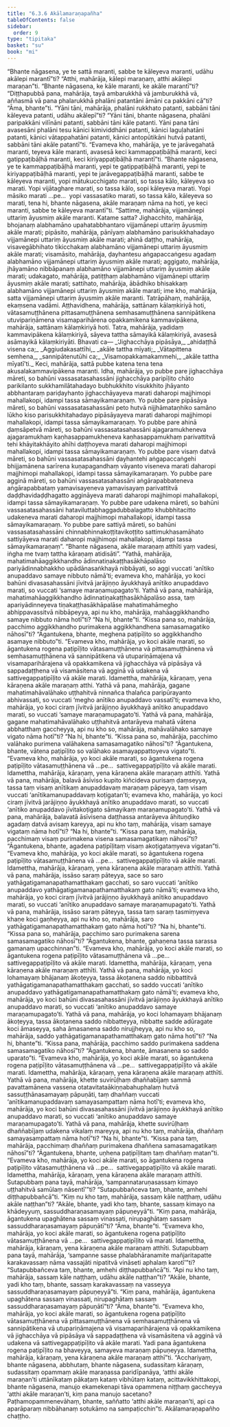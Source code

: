 ```yaml
---
title: "6.3.6 Akālamaraṇapañha"
tableOfContents: false
sidebar:
  order: 9
type: "tipitaka"
basket: "su"
book: "mi"
---
```



<DynamicBreadcrumb />

<Division number="195" book="mi">

<Paragraph number="1294" book="mi">
“Bhante nāgasena, ye te sattā maranti, sabbe te kāleyeva maranti, udāhu akālepi marantī”ti? “Atthi, mahārāja, kālepi maraṇaṃ, atthi akālepi maraṇan”ti.
</Paragraph>

<Paragraph number="1295" book="mi">
“Bhante nāgasena, ke kāle maranti, ke akāle marantī”ti? “Diṭṭhapubbā pana, mahārāja, tayā ambarukkhā vā jamburukkhā vā, aññasmā vā pana phalarukkhā phalāni patantāni āmāni ca pakkāni cā”ti? “Āma, bhante”ti. “Yāni tāni, mahārāja, phalāni rukkhato patanti, sabbāni tāni kāleyeva patanti, udāhu akālepī”ti? “Yāni tāni, bhante nāgasena, phalāni paripakkāni vilīnāni patanti, sabbāni tāni kāle patanti. Yāni pana tāni avasesāni phalāni tesu kānici kimividdhāni patanti, kānici laguḷahatāni patanti, kānici vātappahatāni patanti, kānici antopūtikāni hutvā patanti, sabbāni tāni akāle patantī”ti. “Evameva kho, mahārāja, ye te jarāvegahatā maranti, teyeva kāle maranti, avasesā keci kammappaṭibāḷhā maranti, keci gatippaṭibāḷhā maranti, keci kiriyappaṭibāḷhā marantī”ti.
</Paragraph>

<Paragraph number="1296" book="mi">
“Bhante nāgasena, ye te kammappaṭibāḷhā maranti, yepi te gatippaṭibāḷhā maranti, yepi te kiriyappaṭibāḷhā maranti, yepi te jarāvegappaṭibāḷhā maranti, sabbe te kāleyeva maranti, yopi mātukucchigato marati, so tassa kālo, kāleyeva so marati. Yopi vijātaghare marati, so tassa kālo, sopi kāleyeva marati. Yopi māsiko marati …pe…  yopi vassasatiko marati, so tassa kālo, kāleyeva so marati, tena hi, bhante nāgasena, akāle maraṇaṃ nāma na hoti, ye keci maranti, sabbe te kāleyeva marantī”ti.
</Paragraph>

<Paragraph number="1297" book="mi">
“Sattime, mahārāja, vijjamānepi uttariṃ āyusmiṃ akāle maranti. Katame satta? Jighacchito, mahārāja, bhojanaṃ alabhamāno upahatabbhantaro vijjamānepi uttariṃ āyusmiṃ akāle marati; pipāsito, mahārāja, pānīyaṃ alabhamāno parisukkhahadayo vijjamānepi uttariṃ āyusmiṃ akāle marati; ahinā daṭṭho, mahārāja, visavegābhihato tikicchakaṃ alabhamāno vijjamānepi uttariṃ āyusmiṃ akāle marati; visamāsito, mahārāja, ḍayhantesu aṅgapaccaṅgesu agadaṃ alabhamāno vijjamānepi uttariṃ āyusmiṃ akāle marati; aggigato, mahārāja, jhāyamāno nibbāpanaṃ alabhamāno vijjamānepi uttariṃ āyusmiṃ akāle marati; udakagato, mahārāja, patiṭṭhaṃ alabhamāno vijjamānepi uttariṃ āyusmiṃ akāle marati; sattihato, mahārāja, ābādhiko bhisakkaṃ alabhamāno vijjamānepi uttariṃ āyusmiṃ akāle marati; ime kho, mahārāja, satta vijjamānepi uttariṃ āyusmiṃ akāle maranti. Tatrāpāhaṃ, mahārāja, ekaṃsena vadāmi.
</Paragraph>

<Paragraph number="1298" book="mi">
Aṭṭhavidhena, mahārāja, sattānaṃ kālaṃkiriyā hoti, vātasamuṭṭhānena pittasamuṭṭhānena semhasamuṭṭhānena sannipātikena utuvipariṇāmena visamaparihārena opakkamikena kammavipākena, mahārāja, sattānaṃ kālaṃkiriyā hoti. Tatra, mahārāja, yadidaṃ kammavipākena kālaṃkiriyā, sāyeva tattha sāmayikā kālaṃkiriyā, avasesā asāmayikā kālaṃkiriyāti. Bhavati ca—
</Paragraph>

<Paragraph number="1299" type="verses" book="mi">
_‘Jighacchāya pipāsāya,_  
_ahidaṭṭhā visena ca;_  
_Aggiudakasattīhi,_  
_akāle tattha mīyati;_  
_Vātapittena semhena,_  
_sannipātenutūhi ca;_  
_Visamopakkamakammehi,_  
_akāle tattha mīyatī’ti._  

</Paragraph>

<Paragraph number="1300" book="mi">
Keci, mahārāja, sattā pubbe katena tena tena akusalakammavipākena maranti. Idha, mahārāja, yo pubbe pare jighacchāya māreti, so bahūni vassasatasahassāni jighacchāya paripīḷito chāto parikilanto sukkhamilātahadayo bubhukkhito visukkhito jhāyanto abbhantaraṃ pariḍayhanto jighacchāyayeva marati daharopi majjhimopi mahallakopi, idampi tassa sāmayikamaraṇaṃ.
</Paragraph>

<Paragraph number="1301" book="mi">
Yo pubbe pare pipāsāya māreti, so bahūni vassasatasahassāni peto hutvā nijjhāmataṇhiko samāno lūkho kiso parisukkhitahadayo pipāsāyayeva marati daharopi majjhimopi mahallakopi, idampi tassa sāmayikamaraṇaṃ.
</Paragraph>

<Paragraph number="1302" book="mi">
Yo pubbe pare ahinā ḍaṃsāpetvā māreti, so bahūni vassasatasahassāni ajagaramukheneva ajagaramukhaṃ kaṇhasappamukheneva kaṇhasappamukhaṃ parivattitvā tehi khāyitakhāyito ahīhi daṭṭhoyeva marati daharopi majjhimopi mahallakopi, idampi tassa sāmayikamaraṇaṃ.
</Paragraph>

<Paragraph number="1303" book="mi">
Yo pubbe pare visaṃ datvā māreti, so bahūni vassasatasahassāni ḍayhantehi aṅgapaccaṅgehi bhijjamānena sarīrena kuṇapagandhaṃ vāyanto viseneva marati daharopi majjhimopi mahallakopi, idampi tassa sāmayikamaraṇaṃ.
</Paragraph>

<Paragraph number="1304" book="mi">
Yo pubbe pare agginā māreti, so bahūni vassasatasahassāni aṅgārapabbateneva aṅgārapabbataṃ yamavisayeneva yamavisayaṃ parivattitvā daḍḍhavidaḍḍhagatto aggināyeva marati daharopi majjhimopi mahallakopi, idampi tassa sāmayikamaraṇaṃ.
</Paragraph>

<Paragraph number="1305" book="mi">
Yo pubbe pare udakena māreti, so bahūni vassasatasahassāni hataviluttabhaggadubbalagatto khubbhitacitto udakeneva marati daharopi majjhimopi mahallakopi, idampi tassa sāmayikamaraṇaṃ.
</Paragraph>

<Paragraph number="1306" book="mi">
Yo pubbe pare sattiyā māreti, so bahūni vassasatasahassāni chinnabhinnakoṭṭitavikoṭṭito sattimukhasamāhato sattiyāyeva marati daharopi majjhimopi mahallakopi, idampi tassa sāmayikamaraṇaṃ”.
</Paragraph>

<Paragraph number="1307" book="mi">
“Bhante nāgasena, akāle maraṇaṃ atthīti yaṃ vadesi, iṅgha me tvaṃ tattha kāraṇaṃ atidisāti”. “Yathā, mahārāja, mahatimahāaggikkhandho ādinnatiṇakaṭṭhasākhāpalāso pariyādinnabhakkho upādānasaṅkhayā nibbāyati, so aggi vuccati ‘anītiko anupaddavo samaye nibbuto nāmā’ti; evameva kho, mahārāja, yo koci bahūni divasasahassāni jīvitvā jarājiṇṇo āyukkhayā anītiko anupaddavo marati, so vuccati ‘samaye maraṇamupagato’ti.
</Paragraph>

<Paragraph number="1308" book="mi">
Yathā vā pana, mahārāja, mahatimahāaggikkhandho ādinnatiṇakaṭṭhasākhāpalāso assa, taṃ apariyādinneyeva tiṇakaṭṭhasākhāpalāse mahatimahāmegho abhippavassitvā nibbāpeyya, api nu kho, mahārāja, mahāaggikkhandho samaye nibbuto nāma hotī”ti? “Na hi, bhante”ti. “Kissa pana so, mahārāja, pacchimo aggikkhandho purimakena aggikkhandhena samasamagatiko nāhosī”ti? “Āgantukena, bhante, meghena paṭipīḷito so aggikkhandho asamaye nibbuto”ti. “Evameva kho, mahārāja, yo koci akāle marati, so āgantukena rogena paṭipīḷito vātasamuṭṭhānena vā pittasamuṭṭhānena vā semhasamuṭṭhānena vā sannipātikena vā utupariṇāmajena vā visamaparihārajena vā opakkamikena vā jighacchāya vā pipāsāya vā sappadaṭṭhena vā visamāsitena vā agginā vā udakena vā sattivegappaṭipīḷito vā akāle marati. Idamettha, mahārāja, kāraṇaṃ, yena kāraṇena akāle maraṇaṃ atthi.
</Paragraph>

<Paragraph number="1309" book="mi">
Yathā vā pana, mahārāja, gagane mahatimahāvalāhako uṭṭhahitvā ninnañca thalañca paripūrayanto abhivassati, so vuccati ‘megho anītiko anupaddavo vassatī’ti; evameva kho, mahārāja, yo koci ciraṃ jīvitvā jarājiṇṇo āyukkhayā anītiko anupaddavo marati, so vuccati ‘samaye maraṇamupagato’ti.
</Paragraph>

<Paragraph number="1310" book="mi">
Yathā vā pana, mahārāja, gagane mahatimahāvalāhako uṭṭhahitvā antarāyeva mahatā vātena abbhatthaṃ gaccheyya, api nu kho so, mahārāja, mahāvalāhako samaye vigato nāma hotī”ti? “Na hi, bhante”ti. “Kissa pana so, mahārāja, pacchimo valāhako purimena valāhakena samasamagatiko nāhosī”ti? “Āgantukena, bhante, vātena paṭipīḷito so valāhako asamayappattoyeva vigato”ti. “Evameva kho, mahārāja, yo koci akāle marati, so āgantukena rogena paṭipīḷito vātasamuṭṭhānena vā …pe…  sattivegappaṭipīḷito vā akāle marati. Idamettha, mahārāja, kāraṇaṃ, yena kāraṇena akāle maraṇaṃ atthīti.
</Paragraph>

<Paragraph number="1311" book="mi">
Yathā vā pana, mahārāja, balavā āsīviso kupito kiñcideva purisaṃ ḍaṃseyya, tassa taṃ visaṃ anītikaṃ anupaddavaṃ maraṇaṃ pāpeyya, taṃ visaṃ vuccati ‘anītikamanupaddavaṃ koṭigatan’ti; evameva kho, mahārāja, yo koci ciraṃ jīvitvā jarājiṇṇo āyukkhayā anītiko anupaddavo marati, so vuccati ‘anītiko anupaddavo jīvitakoṭigato sāmayikaṃ maraṇamupagato’ti.
</Paragraph>

<Paragraph number="1312" book="mi">
Yathā vā pana, mahārāja, balavatā āsīvisena daṭṭhassa antarāyeva āhituṇḍiko agadaṃ datvā avisaṃ kareyya, api nu kho taṃ, mahārāja, visaṃ samaye vigataṃ nāma hotī”ti? “Na hi, bhante”ti. “Kissa pana taṃ, mahārāja, pacchimaṃ visaṃ purimakena visena samasamagatikaṃ nāhosī”ti? “Āgantukena, bhante, agadena paṭipīḷitaṃ visaṃ akoṭigataṃyeva vigatan”ti. “Evameva kho, mahārāja, yo koci akāle marati, so āgantukena rogena paṭipīḷito vātasamuṭṭhānena vā …pe…  sattivegappaṭipīḷito vā akāle marati. Idamettha, mahārāja, kāraṇaṃ, yena kāraṇena akāle maraṇaṃ atthīti.
</Paragraph>

<Paragraph number="1313" book="mi">
Yathā vā pana, mahārāja, issāso saraṃ pāteyya, sace so saro yathāgatigamanapathamatthakaṃ gacchati, so saro vuccati ‘anītiko anupaddavo yathāgatigamanapathamatthakaṃ gato nāmā’ti; evameva kho, mahārāja, yo koci ciraṃ jīvitvā jarājiṇṇo āyukkhayā anītiko anupaddavo marati, so vuccati ‘anītiko anupaddavo samaye maraṇamupagato’ti.
</Paragraph>

<Paragraph number="1314" book="mi">
Yathā vā pana, mahārāja, issāso saraṃ pāteyya, tassa taṃ saraṃ tasmiṃyeva khaṇe koci gaṇheyya, api nu kho so, mahārāja, saro yathāgatigamanapathamatthakaṃ gato nāma hotī”ti? “Na hi, bhante”ti. “Kissa pana so, mahārāja, pacchimo saro purimakena sarena samasamagatiko nāhosī”ti? “Āgantukena, bhante, gahaṇena tassa sarassa gamanaṃ upacchinnan”ti. “Evameva kho, mahārāja, yo koci akāle marati, so āgantukena rogena paṭipīḷito vātasamuṭṭhānena vā …pe…  sattivegappaṭipīḷito vā akāle marati. Idamettha, mahārāja, kāraṇaṃ, yena kāraṇena akāle maraṇaṃ atthīti.
</Paragraph>

<Paragraph number="1315" book="mi">
Yathā vā pana, mahārāja, yo koci lohamayaṃ bhājanaṃ ākoṭeyya, tassa ākoṭanena saddo nibbattitvā yathāgatigamanapathamatthakaṃ gacchati, so saddo vuccati ‘anītiko anupaddavo yathāgatigamanapathamatthakaṃ gato nāmā’ti; evameva kho, mahārāja, yo koci bahūni divasasahassāni jīvitvā jarājiṇṇo āyukkhayā anītiko anupaddavo marati, so vuccati ‘anītiko anupaddavo samaye maraṇamupagato’ti.
</Paragraph>

<Paragraph number="1316" book="mi">
Yathā vā pana, mahārāja, yo koci lohamayaṃ bhājanaṃ ākoṭeyya, tassa ākoṭanena saddo nibbatteyya, nibbatte sadde adūragate koci āmaseyya, saha āmasanena saddo nirujjheyya, api nu kho so, mahārāja, saddo yathāgatigamanapathamatthakaṃ gato nāma hotī”ti? “Na hi, bhante”ti. “Kissa pana, mahārāja, pacchimo saddo purimakena saddena samasamagatiko nāhosī”ti? “Āgantukena, bhante, āmasanena so saddo uparato”ti. “Evameva kho, mahārāja, yo koci akāle marati, so āgantukena rogena paṭipīḷito vātasamuṭṭhānena vā …pe…  sattivegappaṭipīḷito vā akāle marati. Idamettha, mahārāja, kāraṇaṃ, yena kāraṇena akāle maraṇaṃ atthīti.
</Paragraph>

<Paragraph number="1317" book="mi">
Yathā vā pana, mahārāja, khette suvirūḷhaṃ dhaññabījaṃ sammā pavattamānena vassena otatavitataākiṇṇabahuphalaṃ hutvā sassuṭṭhānasamayaṃ pāpuṇāti, taṃ dhaññaṃ vuccati ‘anītikamanupaddavaṃ samayasampattaṃ nāma hotī’ti; evameva kho, mahārāja, yo koci bahūni divasasahassāni jīvitvā jarājiṇṇo āyukkhayā anītiko anupaddavo marati, so vuccati ‘anītiko anupaddavo samaye maraṇamupagato’ti.
</Paragraph>

<Paragraph number="1318" book="mi">
Yathā vā pana, mahārāja, khette suvirūḷhaṃ dhaññabījaṃ udakena vikalaṃ mareyya, api nu kho taṃ, mahārāja, dhaññaṃ samayasampattaṃ nāma hotī”ti? “Na hi, bhante”ti. “Kissa pana taṃ, mahārāja, pacchimaṃ dhaññaṃ purimakena dhaññena samasamagatikaṃ nāhosī”ti? “Āgantukena, bhante, uṇhena paṭipīḷitaṃ taṃ dhaññaṃ matan”ti. “Evameva kho, mahārāja, yo koci akāle marati, so āgantukena rogena paṭipīḷito vātasamuṭṭhānena vā …pe…  sattivegappaṭipīḷito vā akāle marati. Idamettha, mahārāja, kāraṇaṃ, yena kāraṇena akāle maraṇaṃ atthīti.
</Paragraph>

<Paragraph number="1319" book="mi">
Sutapubbaṃ pana tayā, mahārāja, ‘sampannataruṇasassaṃ kimayo uṭṭhahitvā samūlaṃ nāsentī’”ti? “Sutapubbañceva taṃ, bhante, amhehi diṭṭhapubbañcā”ti. “Kiṃ nu kho taṃ, mahārāja, sassaṃ kāle naṭṭhaṃ, udāhu akāle naṭṭhan”ti? “Akāle, bhante, yadi kho taṃ, bhante, sassaṃ kimayo na khādeyyuṃ, sassuddharaṇasamayaṃ pāpuṇeyyā”ti. “Kiṃ pana, mahārāja, āgantukena upaghātena sassaṃ vinassati, nirupaghātaṃ sassaṃ sassuddharaṇasamayaṃ pāpuṇātī”ti? “Āma, bhante”ti. “Evameva kho, mahārāja, yo koci akāle marati, so āgantukena rogena paṭipīḷito vātasamuṭṭhānena vā …pe…  sattivegappaṭipīḷito vā marati. Idamettha, mahārāja, kāraṇaṃ, yena kāraṇena akāle maraṇaṃ atthīti.
</Paragraph>

<Paragraph number="1320" book="mi">
Sutapubbaṃ pana tayā, mahārāja, ‘sampanne sasse phalabhāranamite mañjaritapatte karakavassaṃ nāma vassajāti nipatitvā vināseti aphalaṃ karotī’”ti? “Sutapubbañceva taṃ, bhante, amhehi diṭṭhapubbañcā”ti. “Api nu kho taṃ, mahārāja, sassaṃ kāle naṭṭhaṃ, udāhu akāle naṭṭhan”ti? “Akāle, bhante, yadi kho taṃ, bhante, sassaṃ karakavassaṃ na vasseyya sassuddharaṇasamayaṃ pāpuṇeyyā”ti. “Kiṃ pana, mahārāja, āgantukena upaghātena sassaṃ vinassati, nirupaghātaṃ sassaṃ sassuddharaṇasamayaṃ pāpuṇātī”ti? “Āma, bhante”ti. “Evameva kho, mahārāja, yo koci akāle marati, so āgantukena rogena paṭipīḷito vātasamuṭṭhānena vā pittasamuṭṭhānena vā semhasamuṭṭhānena vā sannipātikena vā utupariṇāmajena vā visamaparihārajena vā opakkamikena vā jighacchāya vā pipāsāya vā sappadaṭṭhena vā visamāsitena vā agginā vā udakena vā sattivegappaṭipīḷito vā akāle marati. Yadi pana āgantukena rogena paṭipīḷito na bhaveyya, samayeva maraṇaṃ pāpuṇeyya. Idamettha, mahārāja, kāraṇaṃ, yena kāraṇena akāle maraṇaṃ atthī”ti.
</Paragraph>

<Paragraph number="1321" book="mi">
“Acchariyaṃ, bhante nāgasena, abbhutaṃ, bhante nāgasena, sudassitaṃ kāraṇaṃ, sudassitaṃ opammaṃ akāle maraṇassa paridīpanāya, ‘atthi akāle maraṇan’ti uttānīkataṃ pākaṭaṃ kataṃ vibhūtaṃ kataṃ, acittavikkhittakopi, bhante nāgasena, manujo ekamekenapi tāva opammena niṭṭhaṃ gaccheyya ‘atthi akāle maraṇan’ti, kiṃ pana manujo sacetano? Paṭhamopammenevāhaṃ, bhante, saññatto ‘atthi akāle maraṇan’ti, api ca aparāparaṃ nibbāhanaṃ sotukāmo na sampaṭicchin”ti.

</Paragraph>
</Division>

<Paragraph number="1322" type="center" book="mi">
Akālamaraṇapañho chaṭṭho.
</Paragraph>